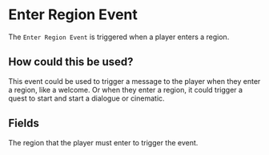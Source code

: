 
# Enter Region Event

The `Enter Region Event` is triggered when a player enters a region.

## How could this be used?

This event could be used to trigger a message to the player when they enter a region, like a welcome.
Or when they enter a region, it could trigger a quest to start and start a dialogue or cinematic.

## Fields

<EventsField/>

<EntryField name="Region" required>
    The region that the player must enter to trigger the event.
</EntryField>
